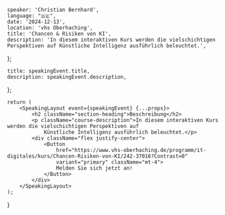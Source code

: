 
    speaker: 'Christian Bernhard',
    language: "🇩🇪",
    date: '2024-12-13',
    location: 'vhs Oberhaching',
    title: 'Chancen & Risiken von KI',
    description: 'In diesem interaktiven Kurs werden die vielschichtigen Perspektiven auf Künstliche Intelligenz ausführlich beleuchtet.',
};

    title: speakingEvent.title,
    description: speakingEvent.description,
};

    return (
        <SpeakingLayout event={speakingEvent} {...props}>
            <h2 className="section-heading">Beschreibung</h2>
            <p className="course-description">In diesem interaktiven Kurs werden die vielschichtigen Perspektiven auf
                Künstliche Intelligenz ausführlich beleuchtet.</p>
            <div className="flex justify-center">
                <Button
                    href="https://www.vhs-oberhaching.de/programm/it-digitales/kurs/Chancen-Risiken-von-KI/242-37016?Contrast=0"
                    variant="primary" className="mt-4">
                    Melden Sie sich jetzt an!
                </Button>
            </div>
        </SpeakingLayout>
    );
}
